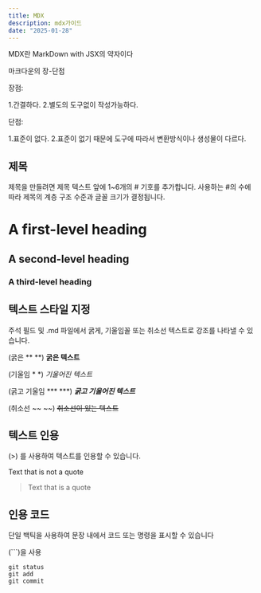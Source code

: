 ```yaml
---
title: MDX
description: mdx가이드
date: "2025-01-28"
---
```

MDX란 MarkDown with JSX의 약자이다 

마크다운의 장-단점

장점:

1.간결하다. 2.별도의 도구없이 작성가능하다.

단점: 

1.표준이 없다. 2.표준이 없기 때문에 도구에 따라서 변환방식이나 생성물이 다르다.

## 제목
제목을 만들려면 제목 텍스트 앞에 1~6개의 # 기호를 추가합니다. 사용하는 #의 수에 따라 제목의 계층 구조 수준과 글꼴 크기가 결정됩니다.
# A first-level heading
## A second-level heading
### A third-level heading

## 텍스트 스타일 지정
주석 필드 및 .md 파일에서 굵게, 기울임꼴 또는 취소선 텍스트로 강조를 나타낼 수 있습니다.

(굵은 ** **)
**굵은 텍스트**

(기울임 * *)
*기울어진 텍스트*

(굵고 기울임 *** ***)
***굵고 기울어진 텍스트*** 

(취소선 ~~ ~~)
~~취소선이 있는 텍스트~~

## 텍스트 인용
(>) 를 사용하여 텍스트를 인용할 수 있습니다.

Text that is not a quote

> Text that is a quote

## 인용 코드
단일 백틱을 사용하여 문장 내에서 코드 또는 명령을 표시할 수 있습니다

(```)을 사용

```
git status
git add
git commit
```
